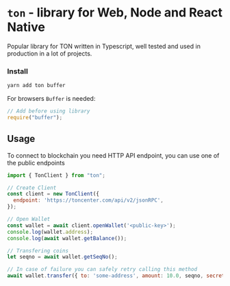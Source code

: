 # `ton` - library for Web, Node and React Native

Popular library for TON written in Typescript, well tested and used in production in
a lot of projects.

### Install

```bash
yarn add ton buffer
```

For browsers `Buffer` is needed:

```js
// Add before using library
require("buffer");
```

## Usage

To connect to blockchain you need HTTP API endpoint, you can use one of the public endpoints

```js
import { TonClient } from "ton";

// Create Client
const client = new TonClient({
  endpoint: 'https://toncenter.com/api/v2/jsonRPC',
});

// Open Wallet
const wallet = await client.openWallet('<public-key>');
console.log(wallet.address);
console.log(await wallet.getBalance());

// Transfering coins
let seqno = await wallet.getSeqNo();

// In case of failure you can safely retry calling this method
await wallet.transfer({ to: 'some-address', amount: 10.0, seqno, secretKey: '<secret>' });
```